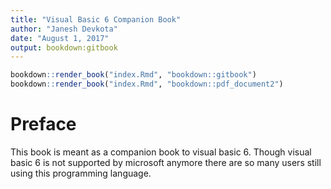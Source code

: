```yaml
---
title: "Visual Basic 6 Companion Book"
author: "Janesh Devkota"
date: "August 1, 2017"
output: bookdown:gitbook
---
```


```r
bookdown::render_book("index.Rmd", "bookdown::gitbook")
bookdown::render_book("index.Rmd", "bookdown::pdf_document2")
```

# Preface 

This book is meant as a companion book to visual basic 6. Though visual basic 6 is not supported by microsoft anymore there 
are so many users still using this programming language. 

